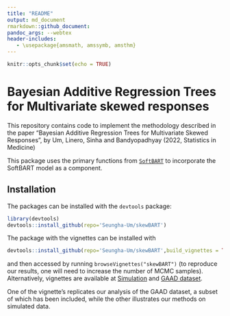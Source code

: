 ```yaml
---
title: "README"
output: md_document  
rmarkdown::github_document:
pandoc_args: --webtex
header-includes:
   - \usepackage{amsmath, amssymb, amsthm}
---
```


```r
knitr::opts_chunk$set(echo = TRUE)
```

# Bayesian Additive Regression Trees for Multivariate skewed responses

This repository contains code to implement the methodology described in the paper "Bayesian Additive Regression Trees for Multivariate Skewed Responses", by Um, Linero, Sinha and Bandyopadhyay (2022, Statistics in Medicine)


This package uses the primary functions from [`SoftBART`](https://github.com/theodds/SoftBART) to incorporate the SoftBART model as a component.

## Installation

The packages can be installed with the `devtools` package:

```r
library(devtools) 
devtools::install_github(repo='Seungha-Um/skewBART') 
```

The package with the vignettes can be installed with 

```r
devtools::install_github(repo='Seungha-Um/skewBART',build_vignettes = TRUE) 
```

and then accessed by running `browseVignettes("skewBART")` (to reproduce our results, one will need to increase the number of MCMC samples). Alternatively, 
vignettes are available at [Simulation](https://rpubs.com/sheom0808/946709) and  [GAAD dataset](https://rpubs.com/sheom0808/926959).

One of the vignette's replicates our analysis of the GAAD dataset, a subset of which has been included, while the other illustrates our methods on simulated data.


